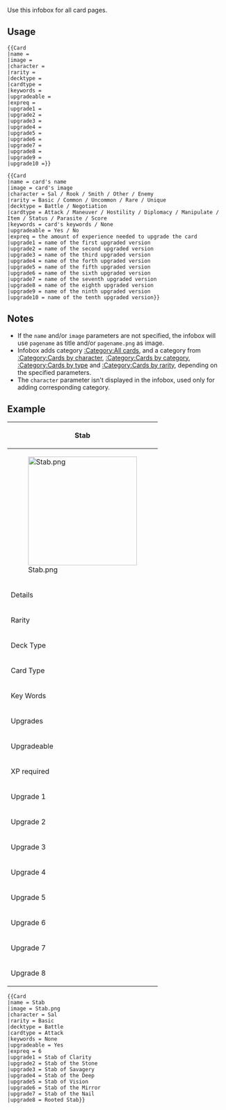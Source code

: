 {{doc/start}}
Use this infobox for all card pages. 

==Usage==
<pre style="overflow: auto;">
{{Card
|name = 
|image = 
|character = 
|rarity = 
|decktype = 
|cardtype = 
|keywords = 
|upgradeable = 
|expreq = 
|upgrade1 = 
|upgrade2 = 
|upgrade3 = 
|upgrade4 = 
|upgrade5 = 
|upgrade6 = 
|upgrade7 = 
|upgrade8 = 
|upgrade9 =
|upgrade10 =}}
</pre>
<pre style="overflow: auto; align:right">
{{Card
|name = card's name
|image = card's image
|character = Sal / Rook / Smith / Other / Enemy
|rarity = Basic / Common / Uncommon / Rare / Unique
|decktype = Battle / Negotiation
|cardtype = Attack / Maneuver / Hostility / Diplomacy / Manipulate / Item / Status / Parasite / Score
|keywords = card's keywords / None
|upgradeable = Yes / No
|expreq = the amount of experience needed to upgrade the card
|upgrade1 = name of the first upgraded version
|upgrade2 = name of the second upgraded version
|upgrade3 = name of the third upgraded version
|upgrade4 = name of the forth upgraded version
|upgrade5 = name of the fifth upgraded version
|upgrade6 = name of the sixth upgraded version
|upgrade7 = name of the seventh upgraded version
|upgrade8 = name of the eighth upgraded version
|upgrade9 = name of the ninth upgraded version
|upgrade10 = name of the tenth upgraded version}}
</pre>

==Notes==
*If the <code>name</code> and/or <code>image</code> parameters are not specified, the infobox will use <code>pagename</code> as title and/or <code>pagename.png</code> as image.
*Infobox adds category [[:Category:All cards]], and a category from [[:Category:Cards by character]], [[:Category:Cards by category]], [[:Category:Cards by type]] and [[:Category:Cards by rarity]], depending on the specified parameters.
*The <code>character</code> parameter isn't displayed in the infobox, used only for adding corresponding category.

==Example==
{| class="infoboxtable"
|-
! colspan="2" class="infoboxname" | Stab
|-
! colspan="2" | [[File:Stab.png|250x250px]]
|-
! colspan="2" class="infoboxdetails" | Details 
|-
| width=90 |<div>Rarity</div>|| {{Rarity|Basic}}
|-
| width=90 |<div>Deck Type</div>|| {{Deck|Battle}}
|-
| width=90 |<div>Card Type</div>|| {{Type|Attack}}
|-
| width=90 |<div>Key Words</div>|| None
|-
! colspan="2" class="infoboxdetails" | Upgrades
|-
| width=90 |<div>Upgradeable</div>|| Yes
|-
| width=90 |<div>XP required</div>|| 6
|-
| width=90 |<div>Upgrade 1</div>|| Stab of Clarity
|-
| width=90 |<div>Upgrade 2</div>|| Stab of the Stone
|-
| width=90 |<div>Upgrade 3</div>|| Stab of Savagery
|-
| width=90 |<div>Upgrade 4</div>|| Stab of the Deep
|-
| width=90 |<div>Upgrade 5</div>|| Stab of Vision
|-
| width=90 |<div>Upgrade 6</div>|| Stab of the Mirror
|-
| width=90 |<div>Upgrade 7</div>|| Stab of the Nail
|-
| width=90 |<div>Upgrade 8</div>|| Rooted Stab
|}
<pre style="overflow: auto;">
{{Card
|name = Stab
|image = Stab.png
|character = Sal
|rarity = Basic
|decktype = Battle
|cardtype = Attack
|keywords = None
|upgradeable = Yes
|expreq = 6
|upgrade1 = Stab of Clarity
|upgrade2 = Stab of the Stone
|upgrade3 = Stab of Savagery
|upgrade4 = Stab of the Deep
|upgrade5 = Stab of Vision
|upgrade6 = Stab of the Mirror
|upgrade7 = Stab of the Nail
|upgrade8 = Rooted Stab}}
</pre>{{clear}}{{doc/end}}
